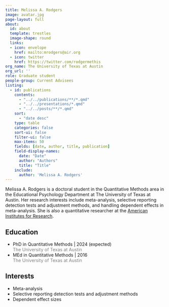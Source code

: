 ```yaml
---
title: Melissa A. Rodgers
image: avatar.jpg
page-layout: full
about:
  id: about
  template: trestles
  image-shape: round
  links:
  - icon: envelope
    href: mailto:mrodgers@air.org
  - icon: twitter
    href: https://twitter.com/rodgermethis
org_name: The University of Texas at Austin
org_url: ''
role: Graduate student
people-group: Current Advisees
listing:
  - id: publications
    contents: 
      - "../../publications/**/*.qmd"
      - "../../presentations/*.qmd"
      - "../../posts/**/*.qmd"
    sort: 
      - "date desc"
    type: table
    categories: false
    sort-ui: false
    filter-ui: false
    max-items: 50
    fields: [date, author, title, publication]
    field-display-names:
      date: "Date"
      author: "Authors"
      title: "Title"
    include: 
      author: 'Melissa A. Rodgers'
---
```


:::::{#about}

Melissa A. Rodgers is a doctoral student in the Quantitative Methods area in the Educational Psychology Department at The University of Texas at Austin. Her research interests include meta-analysis, selective reporting detection tests and adjustment methods, and handling dependent effects in meta-analysis. She is also a quantitative researcher at the [American Institutes for Research](https://www.air.org/).

::::{.grid}

::: {.g-col-6}

## Education

- PhD in Quantitative Methods | 2024 (expected) <br> [The University of Texas at Austin]{style='color:gray;'}
- MEd in Quantitative Methods | 2016 <br> [The University of Texas at Austin]{style='color:gray;'}

:::

::: {.g-col-6}

## Interests

- Meta-analysis
- Selective reporting detection tests and adjustment methods
- Dependent effect sizes

:::

::::

:::::
